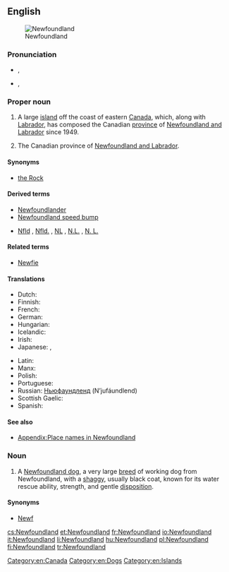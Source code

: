 ==English==
{{wikipedia}}
[[File:Newfoundland_map.png|thumb|Newfoundland]]

===Pronunciation===
* {{a|UK}} {{IPA|/ˈnjuːˌfaʊnd.lənd/|/ˈnjuː.fənd.lənd/|/ˈnjuː.fənd.lænd/|lang=en}}, {{X-SAMPA|1=/"nju:%faUnd.l@nd/|2=/"nju:.f@nd.l@nd/|3=/"nju:.f@nd.l{nd/}}
* {{a|US}} {{IPA|/ˈn(j)uˌfaʊnd.lənd/|/ˈn(j)u.fənd.lənd/|/ˈn(j)u.fəndˌlænd/|/ˈn(j)uˌfaʊnd.lænd/|lang=en}}, {{X-SAMPA|1=/"n(j)u%faUnd.l@nd/|2=/"n(j)u.f@nd.l@nd/|3=/"n(j)u.f@nd%l{nd/|4=/"n(j)u%faUnd.l{nd/}}

===Proper noun===
{{en-proper noun}}

# A large [[island]] off the coast of eastern [[Canada]], which, along with [[Labrador]], has composed the Canadian [[province]] of [[Newfoundland and Labrador]] since 1949.
# {{dated}} The Canadian province of [[Newfoundland and Labrador]]. {{defdate|1949–2001}}

====Synonyms====
* [[the Rock]]

====Derived terms====
* [[Newfoundlander]]
* [[Newfoundland speed bump]]
* {{sense|province}} [[Nfld]] , [[Nfld.]] , [[NL]] , [[N.L.]] , [[N. L.]] {{qualifier|abbreviation}}

====Related terms====
* [[Newfie]]

====Translations====
{{trans-top|Island off the the coast of Eastern Canada.}}
* Dutch: {{t-|nl|Newfoundland}}
* Finnish: {{t+|fi|Newfoundland}}
* French: {{t+|fr|Terre-Neuve|f}}
* German: {{t-|de|Neufundland|n}}
* Hungarian: {{t+|hu|Újfundland}}
* Icelandic: {{t-|is|Nýfundnaland|n}}
* Irish: {{t-|ga|Talamh an Éisc}}
* Japanese: {{t-|ja|ニューファンドランド|tr=Nyū-Fandorando}}, {{t-|ja|ニューファンドランド島|tr=nyūfandorandotō}}
{{trans-mid}}
* Latin: {{t-|la|Terra Nova|f}}
* Manx: {{t-|gv|Thalloo yn Eeast|m}}
* Polish: {{t+|pl|Nowa Fundlandia|f}}
* Portuguese: {{t+|pt|Terra Nova|f}}
* Russian: [[Ньюфаундленд]] (N’jufáundlend) {{m}}
* Scottish Gaelic: {{t-|gd|Talamh an Èisg|f}}
* Spanish: {{t-|es|Terranova|f}}
{{trans-bottom}}

====See also====
* [[Appendix:Place names in Newfoundland]]

===Noun===
{{en-noun}}

# A [[Newfoundland dog]], a very large [[breed]] of working dog from Newfoundland, with a [[shaggy]], usually black coat, known for its water rescue ability, strength, and gentle [[disposition]].

====Synonyms====
* [[Newf]]

[[Category:en:Canada]]
[[Category:en:Dogs]]
[[Category:en:Islands]]

[[cs:Newfoundland]]
[[et:Newfoundland]]
[[fr:Newfoundland]]
[[io:Newfoundland]]
[[it:Newfoundland]]
[[li:Newfoundland]]
[[hu:Newfoundland]]
[[pl:Newfoundland]]
[[fi:Newfoundland]]
[[tr:Newfoundland]]